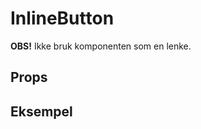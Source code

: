 
<Meta of={InlineButtontories} />

# InlineButton

<ComponentLinkRow
  docsHref="https://design.domstol.no/987b33f71/p/09b3e8-inlinebutton"
  figmaHref="https://www.figma.com/file/ewqSDmkgqDQ5PyOsRp4V5b/DDS-Komponenter?type=design&node-id=720-39910&mode=design&t=lhBa2gqNU7pebH1g-4"
  githubHref="https://github.com/domstolene/designsystem/tree/main/packages/components/src/components/InlineButton"
  storybookHref="https://domstolene.github.io/designsystem/?path=/story/dds-components-components-inlinebutton--default"
  withBottomSpacing
/>

**OBS!** Ikke bruk komponenten som en lenke.

## Props

<Canvas of={InlineButtontories.Preview} />
<Controls of={InlineButtontories.Preview} />

## Eksempel

<Canvas of={InlineButtontories.Example} />
